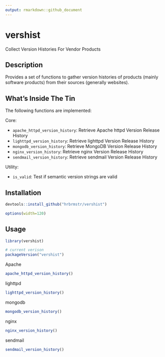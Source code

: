 ```yaml
---
output: rmarkdown::github_document
---
```


# vershist

Collect Version Histories For Vendor Products

## Description

Provides a set of functions to gather version histories of products 
(mainly software products) from their sources (generally websites).

## What's Inside The Tin

The following functions are implemented:

Core:

- `apache_httpd_version_history`:	Retrieve Apache httpd Version Release History
- `lighttpd_version_history`:	Retrieve lighttpd Version Release History
- `mongodb_version_history`:	Retrieve MongoDB Version Release History
- `nginx_version_history`:	Retrieve nginx Version Release History
- `sendmail_version_history`:	Retrieve sendmail Version Release History

Utility:

- `is_valid`:	Test if semantic version strings are valid

## Installation

```r
devtools::install_github("hrbrmstr/vershist")
```

```r
options(width=120)
```

## Usage

```r
library(vershist)

# current verison
packageVersion("vershist")
```

Apache

```r
apache_httpd_version_history()
```

lighttpd

```r
lighttpd_version_history()
```

mongodb

```r
mongodb_version_history()
```

nginx

```r
nginx_version_history()
```

sendmail

```r
sendmail_version_history()
```
